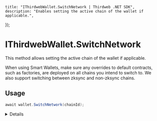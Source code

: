 
	title: "IThirdwebWallet.SwitchNetwork | Thirdweb .NET SDK",
	description: "Enables setting the active chain of the wallet if applicable.",
});

# IThirdwebWallet.SwitchNetwork

This method allows setting the active chain of the wallet if applicable.

When using Smart Wallets, make sure any overrides to default contracts, such as factories, are deployed on all chains you intend to switch to. We also support switching between zksync and non-zksync chains.

## Usage

```csharp
await wallet.SwitchNetwork(chainId);
```

<Details summary="Parameters">

### chainId (required)

The chain ID to which you want to switch the wallet.

</Details>